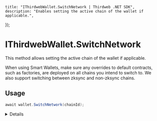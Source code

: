 
	title: "IThirdwebWallet.SwitchNetwork | Thirdweb .NET SDK",
	description: "Enables setting the active chain of the wallet if applicable.",
});

# IThirdwebWallet.SwitchNetwork

This method allows setting the active chain of the wallet if applicable.

When using Smart Wallets, make sure any overrides to default contracts, such as factories, are deployed on all chains you intend to switch to. We also support switching between zksync and non-zksync chains.

## Usage

```csharp
await wallet.SwitchNetwork(chainId);
```

<Details summary="Parameters">

### chainId (required)

The chain ID to which you want to switch the wallet.

</Details>